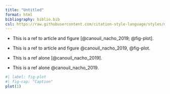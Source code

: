```yaml
---
title: "Untitled"
format: html
bibliography: biblio.bib
csl: https://raw.githubusercontent.com/citation-style-language/styles/master/apa-6th-edition.csl
---
```


- This is a ref to article and figure [@canouil_nacho_2019; @fig-plot].
- This is a ref to article and figure @canouil_nacho_2019, @fig-plot.

- This is a ref alone [@canouil_nacho_2019].
- This is a ref alone @canouil_nacho_2019.

```r
#| label: fig-plot
#| fig-cap: "Caption"
plot(1)
```
